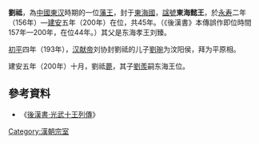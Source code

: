 '''劉祗'''{{BD|2世紀||200年|catIdx=L劉祗}}，為[[中國|中國]][[東汉|東汉]]時期的一位[[藩王|藩王]]，封于[[東海國_(東漢)|東海國]]，[[諡號|諡號]]'''東海懿王'''，於[[永寿_(汉桓帝)|永寿]]二年（156年）—[[建安_(东汉)|建安]]五年（200年）在位，共45年。（《後漢書》本傳誤作即位時間157年—200年，在位44年。）其父是东海孝王刘臻。

[[初平_(年号)|初平]]四年（193年），[[汉献帝|汉献帝]]刘协封劉祗的儿子[[劉琬(東漢)|劉琬]]为汶阳侯，拜为平原相。

建安五年（200年）十月，劉祗[[薨|薨]]，其子[[劉羨|劉羨]]嗣东海王位。

{{start box}}
{{s-before|[[劉臻|劉臻]]}}
{{s-title|[[東汉|東汉]][[東海王|東海王]]|156年－200年在位}}
{{s-after|[[劉羨|劉羨]]}}
{{end box}}

==參考資料==

* 《[http://guoxue.baidu.com/page/e1e1babacae9/46.html 後漢書·光武十王列傳]{{dead link|date=2017年11月 |bot=InternetArchiveBot |fix-attempted=yes }}》

{{汉朝人物小作品}}

[[Category:漢朝宗室|Category:漢朝宗室]]